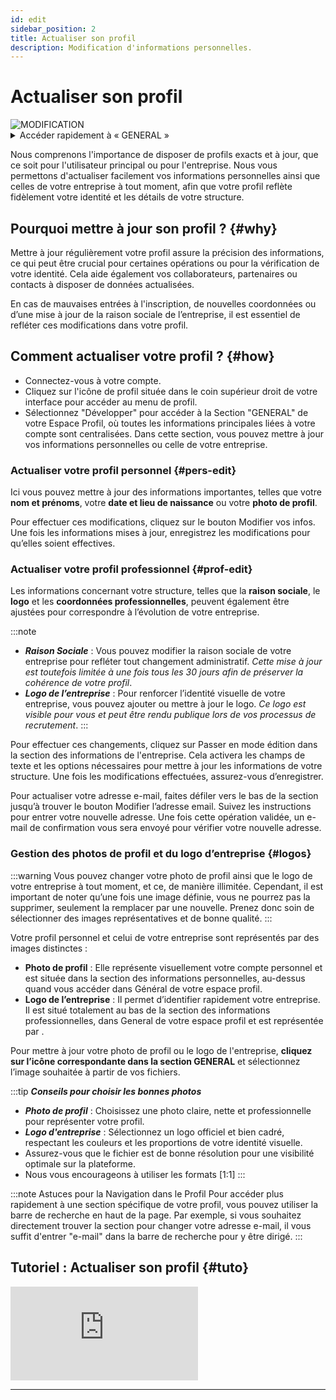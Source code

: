 ```yaml
---
id: edit
sidebar_position: 2
title: Actualiser son profil
description: Modification d'informations personnelles.
---
```

 

# <i class="fas fa-user-pen"></i> Actualiser son profil
<img src="/img/docs/edit.png" alt="MODIFICATION" className={styles.docsImg} />

<details>
  <summary>Accéder rapidement à « GENERAL »</summary>

  Pour accéder rapidement à la section GENERAL, saisissez simplement dans la barre de recherche un mot-clé de recherche pour trouver la section sans naviguer manuellement dans les menus.

  Voici une *[liste](/docs/act/controle/search)* – non exhaustive – des mots clés de recherches pris en charge.
</details>


Nous comprenons l'importance de disposer de profils exacts et à jour, que ce soit pour l'utilisateur principal ou pour l'entreprise. Nous vous permettons d'actualiser facilement vos informations personnelles ainsi que celles de votre entreprise à tout moment, afin que votre profil reflète fidèlement votre identité et les détails de votre structure.

## Pourquoi mettre à jour son profil ? \{#why}
Mettre à jour régulièrement votre profil assure la précision des informations, ce qui peut être crucial pour certaines opérations ou pour la vérification de votre identité. Cela aide également vos collaborateurs, partenaires ou contacts à disposer de données actualisées.

En cas de mauvaises entrées à l'inscription, de nouvelles coordonnées ou d’une mise à jour de la raison sociale de l’entreprise, il est essentiel de refléter ces modifications dans votre profil.

## Comment actualiser votre profil ? \{#how}
- Connectez-vous à votre compte.
- Cliquez sur l'icône de profil située dans le coin supérieur droit de votre interface pour accéder au menu de profil.
- Sélectionnez "Développer" pour accéder à la Section "GENERAL" de votre Espace Profil, où toutes les informations principales liées à votre compte sont centralisées. Dans cette section, vous pouvez mettre à jour vos informations personnelles ou celle de votre entreprise.

### Actualiser votre profil personnel \{#pers-edit}
Ici vous pouvez mettre à jour des informations importantes, telles que votre **nom et prénoms**, votre **date et lieu de naissance** ou votre **photo de profil**.

Pour effectuer ces modifications, cliquez sur le bouton <span className={styles.blueBtn}><i class="fas fa-pencil"></i> Modifier vos infos</span>. Une fois les informations mises à jour, enregistrez les modifications pour qu’elles soient effectives.

### Actualiser votre profil professionnel \{#prof-edit}
Les informations concernant votre structure, telles que la **raison sociale**, le **logo** et les **coordonnées professionnelles**, peuvent également être ajustées pour correspondre à l’évolution de votre entreprise.

:::note
- ***Raison Sociale*** : Vous pouvez modifier la raison sociale de votre entreprise pour refléter tout changement administratif. *Cette mise à jour est toutefois limitée à une fois tous les 30 jours afin de préserver la cohérence de votre profil*.
- ***Logo de l’entreprise*** : Pour renforcer l’identité visuelle de votre entreprise, vous pouvez ajouter ou mettre à jour le logo. *Ce logo est visible pour vous et peut être rendu publique lors de vos processus de recrutement*.
:::

Pour effectuer ces changements, cliquez sur <span className={styles.blueBtn}><i class="fas fa-pencil"></i> Passer en mode édition</span> dans la section des informations de l'entreprise. Cela activera les champs de texte et les options nécessaires pour mettre à jour les informations de votre structure. Une fois les modifications effectuées, assurez-vous d’enregistrer.

Pour actualiser votre adresse e-mail, faites défiler vers le bas de la section jusqu’à trouver le bouton <span className={styles.greenBtn}>Modifier l’adresse email</span>. Suivez les instructions pour entrer votre nouvelle adresse. Une fois cette opération validée, un e-mail de confirmation vous sera envoyé pour vérifier votre nouvelle adresse.

### Gestion des photos de profil et du logo d’entreprise \{#logos}

:::warning
Vous pouvez changer votre photo de profil ainsi que le logo de votre entreprise à tout moment, et ce, de manière illimitée. Cependant, il est important de noter qu’une fois une image définie, vous ne pourrez pas la supprimer, seulement la remplacer par une nouvelle. Prenez donc soin de sélectionner des images représentatives et de bonne qualité.
:::

Votre profil personnel et celui de votre entreprise sont représentés par des images distinctes :
- **Photo de profil** : Elle représente visuellement votre compte personnel et est située dans la section des informations personnelles, au-dessus quand vous accéder dans Général de votre espace profil.
- **Logo de l’entreprise** : Il permet d’identifier rapidement votre entreprise. Il est situé totalement au bas de la section des informations professionnelles, dans General de votre espace profil et est représentée par .

Pour mettre à jour votre photo de profil ou le logo de l'entreprise, **cliquez sur l’icône correspondante dans la section GENERAL** et sélectionnez l’image souhaitée à partir de vos fichiers.

:::tip ***Conseils pour choisir les bonnes photos***
- ***Photo de profil*** : Choisissez une photo claire, nette et professionnelle pour représenter votre profil.
- ***Logo d'entreprise*** : Sélectionnez un logo officiel et bien cadré, respectant les couleurs et les proportions de votre identité visuelle.
- Assurez-vous que le fichier est de bonne résolution pour une visibilité optimale sur la plateforme.
- Nous vous encourageons à utiliser les formats [1:1]
:::


:::note Astuces pour la Navigation dans le Profil
Pour accéder plus rapidement à une section spécifique de votre profil, vous pouvez utiliser la barre de recherche en haut de la page. Par exemple, si vous souhaitez directement trouver la section pour changer votre adresse e-mail, il vous suffit d'entrer "e-mail" dans la barre de recherche pour y être dirigé.
:::


## Tutoriel : Actualiser son profil \{#tuto}
<div className={styles.ytbFrame}>
<iframe
  src="https://www.youtube.com/embed/KAKnJ42iaKg"
  title="Connexion sur PGS"
  frameborder="0"
  allow="accelerometer; autoplay; clipboard-write; encrypted-media; gyroscope; picture-in-picture"
  allowfullscreen>
</iframe>
</div>

--- 

<Feedback />